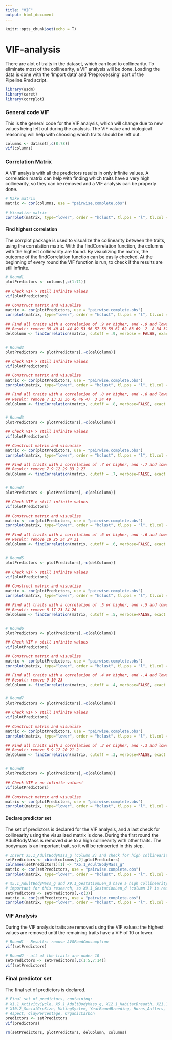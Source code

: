 ```yaml
---
title: "VIF"
output: html_document
---
```


```r
knitr::opts_chunk$set(echo = T)
```

# VIF-analysis

There are alot of traits in the dataset, which can lead to collinearity. To eliminate most of
the collinearity, a VIF analysis will be done. Loading the data is done with the 'Import data' 
and 'Preprocessing' part of the Pipeline.Rmd script.

```r
library(usdm)
library(caret)
library(corrplot)
```


### General code VIF

This is the general code for the VIF analysis, which will change due to new values being left out during
the analysis. The VIF value and biological reasoning will help with choosing which traits should be left
out.

```r
columns <- dataset[,c(8:78)]
vif(columns)
```


### Correlation Matrix

A VIF analysis with all the predictors results in only infinite values. A correlation matrix can help
with finding which traits have a very high collinearity, so they can be removed and a VIF analysis 
can be properly done.

```r
# Make matrix
matrix <- cor(columns, use = "pairwise.complete.obs")

# Visualize matrix
corrplot(matrix, type="lower", order = "hclust", tl.pos = "l", tl.col = "black", tl.cex = 0.6)
```


#### Find highest correlation

The corrplot package is used to visualize the collinearity between the traits, using the 
correlation matrix. With the findCorrelation function, the columns with the highest collinearity are 
found. By visualizing the matrix, the outcome of the findCorrelation function can be easily checked. 
At the beginning of every round the VIF function is run, to check if the results are still infinite.

```r
# Round1
plotPredictors <- columns[,c(1:71)]

## Check VIF > still infinite values
vif(plotPredictors)

## Construct matrix and visualize
matrix <- cor(plotPredictors, use = "pairwise.complete.obs")
corrplot(matrix, type="lower", order = "hclust", tl.pos = "l", tl.col = "black", tl.cex = 0.6)

## Find all traits with a correlation of .9 or higher, and -.9 and lower
## Result: remove 39 40 41 44 49 53 56 57 58 59 61 62 63 69  2  8 34 37 38 64 65
delColumn <- findCorrelation(matrix, cutoff = .9, verbose = FALSE, exact=FALSE)


# Round2
plotPredictors <- plotPredictors[,-c(delColumn)]

## Check VIF > still infinite values
vif(plotPredictors)

## Construct matrix and visualize
matrix <- cor(plotPredictors, use = "pairwise.complete.obs")
corrplot(matrix, type="lower", order = "hclust", tl.pos = "l", tl.col = "black", tl.cex = 0.6)

## Find all traits with a correlation of .8 or higher, and -.8 and lower
## Result: remove 7 13 33 36 45 46 47  3 34 49
delColumn <- findCorrelation(matrix, cutoff = .8, verbose=FALSE, exact = FALSE)


# Round3
plotPredictors <- plotPredictors[,-c(delColumn)]

## Check VIF > still infinite values
vif(plotPredictors)

## Construct matrix and visualize
matrix <- cor(plotPredictors, use = "pairwise.complete.obs")
corrplot(matrix, type="lower", order = "hclust", tl.pos = "l", tl.col = "black", tl.cex = 0.6)

## Find all traits with a correlation of .7 or higher, and -.7 and lower
## Result: remove 7 9 12 29 33 2 27
delColumn <- findCorrelation(matrix, cutoff = .7, verbose=FALSE, exact = FALSE)


# Round4
plotPredictors <- plotPredictors[,-c(delColumn)]

## Check VIF > still infinite values
vif(plotPredictors)

## Construct matrix and visualize
matrix <- cor(plotPredictors, use = "pairwise.complete.obs")
corrplot(matrix, type="lower", order = "hclust", tl.pos = "l", tl.col = "black", tl.cex = 0.6)

## Find all traits with a correlation of .6 or higher, and -.6 and lower
## Result: remove 19 25 34 24 31
delColumn <- findCorrelation(matrix, cutoff = .6, verbose=FALSE, exact = FALSE)


# Round5
plotPredictors <- plotPredictors[,-c(delColumn)]

## Check VIF > still infinite values
vif(plotPredictors)

## Construct matrix and visualize
matrix <- cor(plotPredictors, use = "pairwise.complete.obs")
corrplot(matrix, type="lower", order = "hclust", tl.pos = "l", tl.col = "black", tl.cex = 0.6)

## Find all traits with a correlation of .5 or higher, and -.5 and lower
## Result: remove 8 17 23 24 26
delColumn <- findCorrelation(matrix, cutoff = .5, verbose=FALSE, exact = FALSE)


# Round6
plotPredictors <- plotPredictors[,-c(delColumn)]

## Check VIF > still infinite values
vif(plotPredictors)

## Construct matrix and visualize
matrix <- cor(plotPredictors, use = "pairwise.complete.obs")
corrplot(matrix, type="lower", order = "hclust", tl.pos = "l", tl.col = "black", tl.cex = 0.6)

## Find all traits with a correlation of .4 or higher, and -.4 and lower
## Result: remove 9 10 23
delColumn <- findCorrelation(matrix, cutoff = .4, verbose=FALSE, exact = FALSE)


# Round7
plotPredictors <- plotPredictors[,-c(delColumn)]

## Check VIF > still infinite values
vif(plotPredictors)

## Construct matrix and visualize
matrix <- cor(plotPredictors, use = "pairwise.complete.obs")
corrplot(matrix, type="lower", order = "hclust", tl.pos = "l", tl.col = "black", tl.cex = 0.6)

## Find all traits with a correlation of .3 or higher, and -.3 and lower
## Result: remove 5 9 12 20 21 2
delColumn <- findCorrelation(matrix, cutoff = .3, verbose=FALSE, exact = FALSE)


# Round8
plotPredictors <- plotPredictors[,-c(delColumn)]

## Check VIF > no infinite values!
vif(plotPredictors)

## Construct matrix and visualize
matrix <- cor(plotPredictors, use = "pairwise.complete.obs")
corrplot(matrix, type="lower", order = "hclust", tl.pos = "l", tl.col = "black", tl.cex = 0.6)
```


#### Declare predictor set

The set of predictors is declared for the VIF analysis, and a last check for collinearity using the
visualized matrix is done. During the first round the AdultBodyMass is removed due to a high collinearity
with other traits. The bodymass is an important trait, so it will be reinserted in this step.

``` r
# Insert X5.1_AdultBodyMass_g (column 2) and check for high collinearity
setPredictors <- cbind(columns[,2],plotPredictors)
colnames(setPredictors)[1] <- "X5.1_AdultBodyMass_g"
matrix <- cor(setPredictors, use = "pairwise.complete.obs")
corrplot(matrix, type="lower", order = "hclust", tl.pos = "l", tl.col = "black", tl.cex = 0.7)

# X5.1_AdultBodyMass_g and X9.1_GestationLen_d have a high collinearity. X5.1_AdultBodyMass_g seems more 
# important for this research, so X9.1_GestationLen_d (column 3) is removed.
setPredictors <- setPredictors[,-c(3)]
matrix <- cor(setPredictors, use = "pairwise.complete.obs")
corrplot(matrix, type="lower", order = "hclust", tl.pos = "l", tl.col = "black", tl.cex = 0.7)
```


### VIF Analysis

During the VIF analysis traits are removed using the VIF values: the highest values are removed until the
remaining traits have a VIF of 10 or lower.

```r
# Round1 - Results: remove AVGFoodConsumption
vif(setPredictors)

# Round2 - all of the traits are under 10
setPredictors <- setPredictors[,c(1:5,7:14)]
vif(setPredictors)
```


### Final predictor set

The final set of predictors is declared.

```r
# Final set of predictors, containing:
# X1.1_ActivityCycle, X5.1_AdultBodyMass_g, X12.1_HabitatBreadth, X21.1_PopulationDensity_n_km2, 
# X10.2_SocialGrpSize, MatingSystem, YearRoundBreeding, Horns_Antlers, AVGMovingSpeed, AVGTravelDistance,
# Aspect, ClayPercentage, OrganicCarbon
predictors <- setPredictors
vif(predictors)
```


```r
rm(setPredictors, plotPredictors, delColumn, columns)
```



